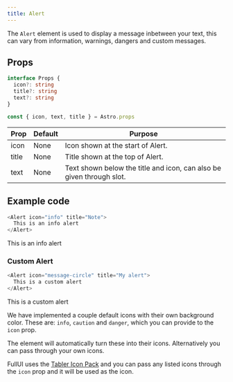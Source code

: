 ```yaml
---
title: Alert
---
```



The `Alert` element is used to display a message inbetween your text, this can vary from information, warnings, dangers and custom messages.

## Props
```ts
interface Props {
  icon?: string
  title?: string
  text?: string
}

const { icon, text, title } = Astro.props
```

| Prop  | Default | Purpose |
| ----  | ------- | ------- |
| icon  | None    | Icon shown at the start of Alert. |
| title | None    | Title shown at the top of Alert. |
| text  | None    | Text shown below the title and icon, can also be given through slot. |

## Example code
```js title="index.astro"
<Alert icon="info" title="Note">
  This is an info alert
</Alert>
```

<Showcase>
  <Alert icon="info" title="Note">
    This is an info alert
  </Alert>
</Showcase>

### Custom Alert

```js title="index.astro"
<Alert icon="message-circle" title="My alert">
  This is a custom alert
</Alert>
```

<Showcase>
  <Alert icon="message-circle" title="My alert">
    This is a custom alert
  </Alert>
</Showcase>

We have implemented a couple default icons with their own background color. These are: `info`, `caution` and `danger`, which you can provide to the `icon` prop.

The element will automatically turn these into their icons. Alternatively you can pass through your own icons. 

FullUI uses the [Tabler Icon Pack](https://icones.js.org/collection/tabler) and you can pass any listed icons through the `icon` prop and it will be used as the icon.


